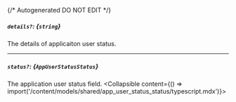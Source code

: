{/* Autogenerated DO NOT EDIT  */}

##### `details?`: *{`string`}*
The details of applicaiton user status.

---
##### `status?`: *{`AppUserStatusStatus`}*
The application user status field.
<Collapsible content={() => import('/content/models/shared/app_user_status_status/typescript.mdx')}>
</Collapsible>

